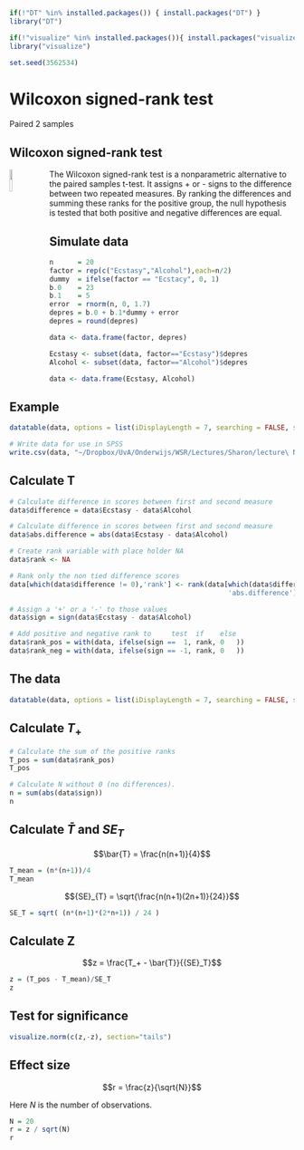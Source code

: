 ```r
if(!"DT" %in% installed.packages()) { install.packages("DT") }
library("DT")

if(!"visualize" %in% installed.packages()){ install.packages("visualize") }
library("visualize")

set.seed(3562534)
```

# Wilcoxon signed-rank test

Paired 2 samples

## Wilcoxon signed-rank test

<img src="http://upload.wikimedia.org/wikipedia/en/9/9a/FrankWilcoxon.png" style="float: left; margin: 0 20px 0 0; width: 10%;">

The Wilcoxon signed-rank test is a nonparametric alternative to the paired samples t-test. It assigns + or - signs to the difference between two repeated measures. By ranking the differences and summing these ranks for the positive group, the null hypothesis is tested that both positive and negative differences are equal.

## Simulate data

```r
n      = 20
factor = rep(c("Ecstasy","Alcohol"),each=n/2)
dummy  = ifelse(factor == "Ecstacy", 0, 1)
b.0    = 23
b.1    = 5
error  = rnorm(n, 0, 1.7)
depres = b.0 + b.1*dummy + error
depres = round(depres)

data <- data.frame(factor, depres)

Ecstasy <- subset(data, factor=="Ecstasy")$depres
Alcohol <- subset(data, factor=="Alcohol")$depres

data <- data.frame(Ecstasy, Alcohol)
```

## Example

```r
datatable(data, options = list(iDisplayLength = 7, searching = FALSE, scrollY = 415, paging = F, info = F))

# Write data for use in SPSS
write.csv(data, "~/Dropbox/UvA/Onderwijs/WSR/Lectures/Sharon/lecture\ Non\ parametric/mann-whitney-signed-rank.csv", row.names=FALSE)
```

## Calculate T {.smaller}

<!-- Dit gaat niet goed Ranking moet zonder de ties en absoluut. 

data$difference = abs(data$Ecstasy - data$Alcohol)

data$rank <- NA

data

data[which(data$difference != 0),'rank'] <- rank(data[which(data$difference != 0),'difference'])


-->

```r
# Calculate difference in scores between first and second measure
data$difference = data$Ecstasy - data$Alcohol

# Calculate difference in scores between first and second measure
data$abs.difference = abs(data$Ecstasy - data$Alcohol)

# Create rank variable with place holder NA
data$rank <- NA

# Rank only the non tied difference scores
data[which(data$difference != 0),'rank'] <- rank(data[which(data$difference != 0),
                                                      'abs.difference'])

# Assign a '+' or a '-' to those values 
data$sign = sign(data$Ecstasy - data$Alcohol)

# Add positive and negative rank to     test  if    else
data$rank_pos = with(data, ifelse(sign ==  1, rank, 0   ))
data$rank_neg = with(data, ifelse(sign == -1, rank, 0   ))
```

## The data {.smaller}

```r
datatable(data, options = list(iDisplayLength = 7, searching = FALSE, scrollY = 415, paging = F, info = F))
```

## Calculate $T_+$

```r
# Calculate the sum of the positive ranks
T_pos = sum(data$rank_pos)
T_pos

# Calculate N without 0 (no differences).
n = sum(abs(data$sign))
n
```

## Calculate $\bar{T}$ and ${SE}_{T}$

$$\bar{T} = \frac{n(n+1)}{4}$$

```r
T_mean = (n*(n+1))/4
T_mean
```

$${SE}_{T} = \sqrt{\frac{n(n+1)(2n+1)}{24}}$$

```r
SE_T = sqrt( (n*(n+1)*(2*n+1)) / 24 )
```

## Calculate Z

$$z = \frac{T_+ - \bar{T}}{{SE}_T}$$

```r
z = (T_pos - T_mean)/SE_T
z
```

## Test for significance

```r
visualize.norm(c(z,-z), section="tails")
```

## Effect size

$$r = \frac{z}{\sqrt{N}}$$

Here $N$ is the number of observations.

```r
N = 20
r = z / sqrt(N)
r
```